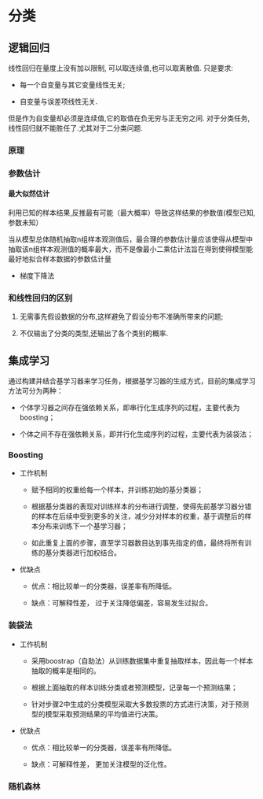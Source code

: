 # 分类 {#classification}

## 逻辑回归

线性回归在量度上没有加以限制, 可以取连续值,也可以取离散值. 只是要求: 

  - 每一个自变量与其它变量线性无关;

  - 自变量与误差项线性无关.

但是作为自变量却必须是连续值,它的取值在负无穷与正无穷之间. 对于分类任务,线性回归就不能胜任了.尤其对于二分类问题.

### 原理

### 参数估计

#### 最大似然估计

利用已知的样本结果,反推最有可能（最大概率）导致这样结果的参数值(模型已知,参数未知）

当从模型总体随机抽取n组样本观测值后，最合理的参数估计量应该使得从模型中抽取该n组样本观测值的概率最大，而不是像最小二乘估计法旨在得到使得模型能最好地拟合样本数据的参数估计量

- 梯度下降法


### 和线性回归的区别

1) 无需事先假设数据的分布,这样避免了假设分布不准确所带来的问题;

2) 不仅输出了分类的类型,还输出了各个类别的概率.


## 集成学习

通过构建并结合基学习器来学习任务，根据基学习器的生成方式，目前的集成学习方法可分为两种：

- 个体学习器之间存在强依赖关系，即串行化生成序列的过程，主要代表为 boosting；
 
- 个体之间不存在强依赖关系，即并行化生成序列的过程，主要代表为装袋法；

### Boosting

- 工作机制

    - 赋予相同的权重给每一个样本，并训练初始的基分类器；
    
    - 根据基分类器的表现对训练样本的分布进行调整，使得先前基学习器分错的样本在后续中受到更多的关注，减少分对样本的权重，基于调整后的样本分布来训练下一个基学习器；
    
    - 如此重复上面的步骤，直至学习器数目达到事先指定的值，最终将所有训练的基分类器进行加权结合。

- 优缺点

    - 优点：相比较单一的分类器，误差率有所降低。
   
    - 缺点：可解释性差， 过于关注降低偏差，容易发生过拟合。


### 装袋法

- 工作机制

    - 采用boostrap（自助法）从训练数据集中重复抽取样本，因此每一个样本抽取的概率是相同的。
    
    - 根据上面抽取的样本训练分类或者预测模型，记录每一个预测结果；
    
    - 针对步骤2中生成的分类模型采取大多数投票的方式进行决策，对于预测型的模型采取预测结果的平均值进行决策。


- 优缺点

   - 优点：相比较单一的分类器，误差率有所降低。
   
   - 缺点：可解释性差， 更加关注模型的泛化性。

### 随机森林













